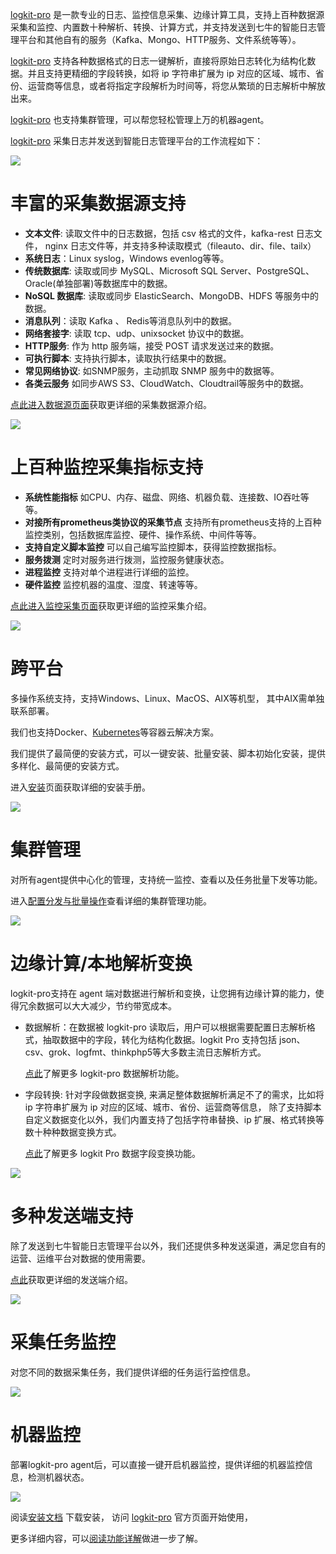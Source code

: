 [logkit-pro](https://logkit-pro.qiniu.com/) 是一款专业的日志、监控信息采集、边缘计算工具，支持上百种数据源采集和监控、内置数十种解析、转换、计算方式，并支持发送到七牛的智能日志管理平台和其他自有的服务（Kafka、Mongo、HTTP服务、文件系统等等）。

[logkit-pro](https://logkit-pro.qiniu.com/) 支持各种数据格式的日志一键解析，直接将原始日志转化为结构化数据。并且支持更精细的字段转换，如将 ip 字符串扩展为 ip 对应的区域、城市、省份、运营商等信息，或者将指定字段解析为时间等，将您从繁琐的日志解析中解放出来。

[logkit-pro](https://logkit-pro.qiniu.com/) 也支持集群管理，可以帮您轻松管理上万的机器agent。


[logkit-pro](https://logkit-pro.qiniu.com/) 采集日志并发送到智能日志管理平台的工作流程如下：

![](https://pandora-kibana.qiniu.com/quickstart/step.png)


# **丰富的采集数据源支持**

* **文本文件**: 读取文件中的日志数据，包括 csv 格式的文件，kafka-rest 日志文件， nginx 日志文件等，并支持多种读取模式（fileauto、dir、file、tailx）
* **系统日志**：Linux syslog，Windows evenlog等等。
* **传统数据库**: 读取或同步 MySQL、Microsoft SQL Server、PostgreSQL、Oracle(单独部署)等数据库中的数据。
* **NoSQL 数据库**: 读取或同步 ElasticSearch、MongoDB、HDFS 等服务中的数据。
* **消息队列**：读取 Kafka 、 Redis等消息队列中的数据。
* **网络套接字**: 读取 tcp、udp、unixsocket 协议中的数据。
* **HTTP服务**: 作为 http 服务端，接受 POST 请求发送过来的数据。
* **可执行脚本**: 支持执行脚本，读取执行结果中的数据。
* **常见网络协议**: 如SNMP服务，主动抓取 SNMP 服务中的数据等。
* **各类云服务** 如同步AWS S3、CloudWatch、Cloudtrail等服务中的数据。


[点此进入数据源页面](/insight/manual/4750/logkit-pro-readers)获取更详细的采集数据源介绍。

![](https://dn-odum9helk.qbox.me/FgZnI8WGoLag3HxNs0Rya3G8PFKK)

# **上百种监控采集指标支持**

* **系统性能指标** 如CPU、内存、磁盘、网络、机器负载、连接数、IO吞吐等等。
* **对接所有prometheus类协议的采集节点** 支持所有prometheus支持的上百种监控类别，包括数据库监控、硬件、操作系统、中间件等等。
* **支持自定义脚本监控** 可以自己编写监控脚本，获得监控数据指标。
* **服务拨测** 定时对服务进行拨测，监控服务健康状态。
* **进程监控** 支持对单个进程进行详细的监控。
* **硬件监控** 监控机器的温度、湿度、转速等等。

[点此进入监控采集页面](/insight/manual/4895/monitoring-metrics)获取更详细的监控采集介绍。

![](https://dn-odum9helk.qbox.me/FhIiN1zZl1xXxL0SwyyeyuA4_PPb)


# **跨平台**

多操作系统支持，支持Windows、Linux、MacOS、AIX等机型， 其中AIX需单独联系部署。

我们也支持Docker、[Kubernetes](/insight/manual/4667/kubernetes-scene)等容器云解决方案。

我们提供了最简便的安装方式，可以一键安装、批量安装、脚本初始化安装，提供多样化、最简便的安装方式。


进入[安装](/insight/manual/4682/logkit-pro-install)页面获取详细的安装手册。

![](https://dn-odum9helk.qbox.me/FvFmXW8lB1eyhwZQSdoiBGTX4_VB)


# **集群管理**

对所有agent提供中心化的管理，支持统一监控、查看以及任务批量下发等功能。

进入[配置分发与批量操作](/insight/manual/4935/configuration-distribution-and-batch-management)查看详细的集群管理功能。

![](https://dn-odum9helk.qbox.me/FpU3WtNgHVCXyt9-2i4agpJZ96bU)


# **边缘计算/本地解析变换**

logkit-pro支持在 agent 端对数据进行解析和变换，让您拥有边缘计算的能力，使得冗余数据可以大大减少，节约带宽成本。

* 数据解析：在数据被 logkit-pro 读取后，用户可以根据需要配置日志解析格式，抽取数据中的字段，转化为结构化数据。logkit Pro 支持包括 json、csv、grok、logfmt、thinkphp5等大多数主流日志解析方式。

  [点此](/insight/manual/4755/parsers)了解更多 logkit-pro 数据解析功能。
  
* 字段转换: 针对字段做数据变换, 来满足整体数据解析满足不了的需求，比如将 ip 字符串扩展为 ip 对应的区域、城市、省份、运营商等信息， 除了支持脚本自定义数据变化以外，我们内置支持了包括字符串替换、ip 扩展、格式转换等数十种种数据变换方式。

  [点此](/insight/manual/4767/transformers)了解更多 logkit Pro 数据字段变换功能。

![](https://dn-odum9helk.qbox.me/Fjstd2FpHZO-GrisG2lwnv26v8uo)


# **多种发送端支持**

除了发送到七牛智能日志管理平台以外，我们还提供多种发送渠道，满足您自有的运营、运维平台对数据的使用需要。

[点此](/insight/manual/4782/senders)获取更详细的发送端介绍。

![](https://dn-odum9helk.qbox.me/FkOdC3pyjfDINdQthVoSgjCOEHtx)


# **采集任务监控**

对您不同的数据采集任务，我们提供详细的任务运行监控信息。

![](https://dn-odum9helk.qbox.me/FrOVXIjPX4V8dtjmlbn8po4YqoDB)


# **机器监控**


部署logkit-pro agent后，可以直接一键开启机器监控，提供详细的机器监控信息，检测机器状态。

![](https://dn-odum9helk.qbox.me/Ft-efYtGrezLVdotXbYvlJDksLAC)



阅读[安装文档](/insight/manual/4682/logkit-pro-install) 下载安装， 访问 [logkit-pro](https://logkit-pro.qiniu.com/) 官方页面开始使用，

更多详细内容，可以[阅读功能详解](/insight/manual/4737/logkit-pro-function)做进一步了解。